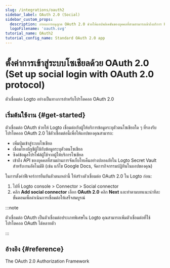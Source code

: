 ```yaml
---
slug: /integrations/oauth2
sidebar_label: OAuth 2.0 (Social)
sidebar_custom_props:
  description: กรอบการอนุญาต OAuth 2.0 ช่วยให้แอปพลิเคชันของบุคคลที่สามสามารถเข้าถึงบริการ HTTP ได้อย่างจำกัด
  logoFilename: 'oauth.svg'
tutorial_name: OAuth2
tutorial_config_name: Standard OAuth 2.0 app
---
```




# ตั้งค่าการเข้าสู่ระบบโซเชียลด้วย OAuth 2.0 (Set up social login with OAuth 2.0 protocol)

ตัวเชื่อมต่อ Logto อย่างเป็นทางการสำหรับโปรโตคอล OAuth 2.0

<GuideTip />

## เริ่มต้นใช้งาน \{#get-started}

ตัวเชื่อมต่อ OAuth ช่วยให้ Logto เชื่อมต่อกับผู้ให้บริการข้อมูลระบุตัวตนโซเชียลใด ๆ ที่รองรับโปรโตคอล OAuth 2.0 ใช้ตัวเชื่อมต่อนี้เพื่อให้แอปของคุณสามารถ:

- เพิ่มปุ่มเข้าสู่ระบบโซเชียล
- เชื่อมโยงบัญชีผู้ใช้กับข้อมูลระบุตัวตนโซเชียล
- ซิงค์ข้อมูลโปรไฟล์ผู้ใช้จากผู้ให้บริการโซเชียล
- เข้าถึง API ของบุคคลที่สามผ่านการจัดเก็บโทเค็นอย่างปลอดภัยใน Logto Secret Vault สำหรับงานอัตโนมัติ (เช่น แก้ไข Google Docs, จัดการกิจกรรมปฏิทินในแอปของคุณ)

ในการตั้งค่าฟีเจอร์การยืนยันตัวตนเหล่านี้ ให้สร้างตัวเชื่อมต่อ OAuth 2.0 ใน Logto ก่อน:

1. ไปที่ <CloudLink to="/connectors/social">Logto console > Connector > Social connector</CloudLink>
2. คลิก **Add social connector** เลือก **OAuth 2.0** คลิก **Next** และทำตามบทแนะนำทีละขั้นตอนเพื่อดำเนินการเชื่อมต่อให้เสร็จสมบูรณ์

:::note

ตัวเชื่อมต่อ OAuth เป็นตัวเชื่อมต่อประเภทพิเศษใน Logto คุณสามารถเพิ่มตัวเชื่อมต่อที่ใช้โปรโตคอล OAuth ได้หลายตัว

:::

<Integration />

## อ้างอิง \{#reference}

<Url href="https://www.rfc-editor.org/rfc/rfc6749">The OAuth 2.0 Authorization Framework</Url>
